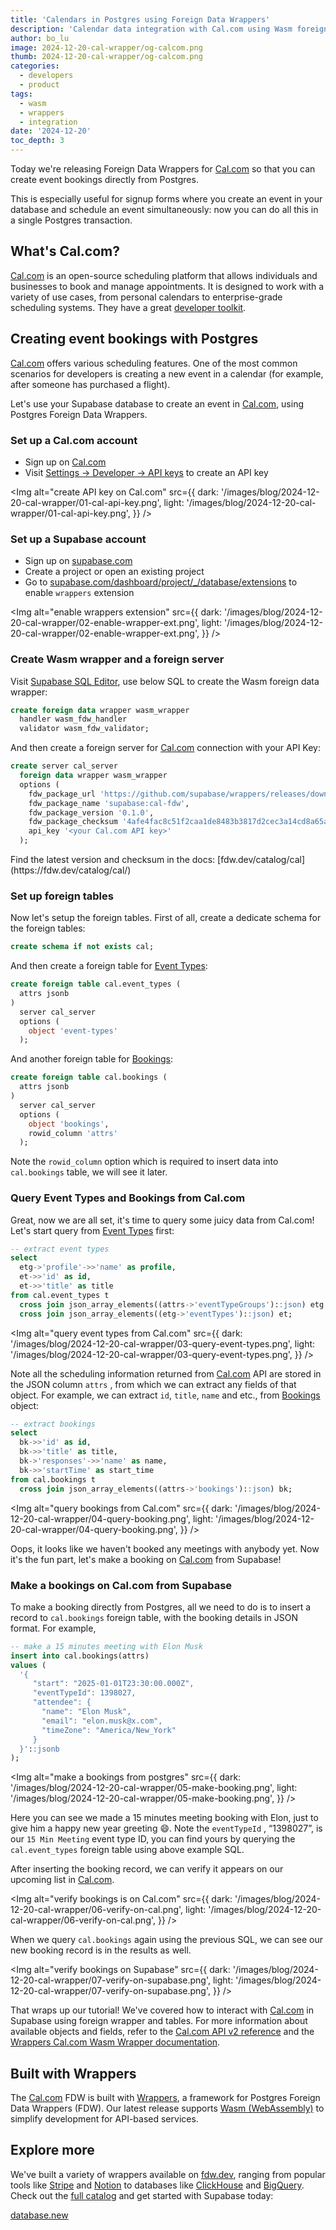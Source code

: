 ```yaml
---
title: 'Calendars in Postgres using Foreign Data Wrappers'
description: 'Calendar data integration with Cal.com using Wasm foreign data wrapper on Supabase'
author: bo_lu
image: 2024-12-20-cal-wrapper/og-calcom.png
thumb: 2024-12-20-cal-wrapper/og-calcom.png
categories:
  - developers
  - product
tags:
  - wasm
  - wrappers
  - integration
date: '2024-12-20'
toc_depth: 3
---
```


Today we're releasing Foreign Data Wrappers for [Cal.com](https://cal.com) so that you can create event bookings directly from Postgres.

This is especially useful for signup forms where you create an event in your database and schedule an event simultaneously: now you can do all this in a single Postgres transaction.

## What's Cal.com?

[Cal.com](http://cal.com/) is an open-source scheduling platform that allows individuals and businesses to book and manage appointments. It is designed to work with a variety of use cases, from personal calendars to enterprise-grade scheduling systems. They have a great [developer toolkit](https://cal.com/platform).

## Creating event bookings with Postgres

[Cal.com](http://Cal.com) offers various scheduling features. One of the most common scenarios for developers is creating a new event in a calendar (for example, after someone has purchased a flight).

Let's use your Supabase database to create an event in [Cal.com](http://cal.com/), using Postgres Foreign Data Wrappers.

### Set up a Cal.com account

- Sign up on [Cal.com](http://Cal.com)
- Visit [Settings -> Developer -> API keys](https://app.cal.com/settings/developer/api-keys) to create an API key

<Img
  alt="create API key on Cal.com"
  src={{
    dark: '/images/blog/2024-12-20-cal-wrapper/01-cal-api-key.png',
    light: '/images/blog/2024-12-20-cal-wrapper/01-cal-api-key.png',
  }}
/>

### Set up a Supabase account

- Sign up on [supabase.com](http://supabase.com)
- Create a project or open an existing project
- Go to [supabase.com/dashboard/project/\_/database/extensions](https://supabase.com/dashboard/project/_/database/extensions) to enable `wrappers` extension

<Img
  alt="enable wrappers extension"
  src={{
    dark: '/images/blog/2024-12-20-cal-wrapper/02-enable-wrapper-ext.png',
    light: '/images/blog/2024-12-20-cal-wrapper/02-enable-wrapper-ext.png',
  }}
/>

### Create Wasm wrapper and a foreign server

Visit [Supabase SQL Editor](https://supabase.com/dashboard/project/_/sql/new), use below SQL to create the Wasm foreign data wrapper:

```sql
create foreign data wrapper wasm_wrapper
  handler wasm_fdw_handler
  validator wasm_fdw_validator;
```

And then create a foreign server for [Cal.com](http://Cal.com) connection with your API Key:

```sql
create server cal_server
  foreign data wrapper wasm_wrapper
  options (
    fdw_package_url 'https://github.com/supabase/wrappers/releases/download/wasm_cal_fdw_v0.1.0/cal_fdw.wasm',
    fdw_package_name 'supabase:cal-fdw',
    fdw_package_version '0.1.0',
    fdw_package_checksum '4afe4fac8c51f2caa1de8483b3817d2cec3a14cd8a65a3942c8b4ff6c430f08a',
    api_key '<your Cal.com API key>'
  );
```

<Admonition>
  Find the latest version and checksum in the docs:
  [fdw.dev/catalog/cal](https://fdw.dev/catalog/cal/)
</Admonition>

### Set up foreign tables

Now let's setup the foreign tables. First of all, create a dedicate schema for the foreign tables:

```sql
create schema if not exists cal;
```

And then create a foreign table for [Event Types](https://app.cal.com/event-types):

```sql
create foreign table cal.event_types (
  attrs jsonb
)
  server cal_server
  options (
    object 'event-types'
  );
```

And another foreign table for [Bookings](https://app.cal.com/bookings/upcoming):

```sql
create foreign table cal.bookings (
  attrs jsonb
)
  server cal_server
  options (
    object 'bookings',
    rowid_column 'attrs'
  );
```

Note the `rowid_column` option which is required to insert data into `cal.bookings` table, we will see it later.

### Query Event Types and Bookings from Cal.com

Great, now we are all set, it's time to query some juicy data from Cal.com! Let's start query from [Event Types](https://app.cal.com/event-types) first:

```sql
-- extract event types
select
  etg->'profile'->>'name' as profile,
  et->>'id' as id,
  et->>'title' as title
from cal.event_types t
  cross join json_array_elements((attrs->'eventTypeGroups')::json) etg
  cross join json_array_elements((etg->'eventTypes')::json) et;
```

<Img
  alt="query event types from Cal.com"
  src={{
    dark: '/images/blog/2024-12-20-cal-wrapper/03-query-event-types.png',
    light: '/images/blog/2024-12-20-cal-wrapper/03-query-event-types.png',
  }}
/>

Note all the scheduling information returned from [Cal.com](http://Cal.com) API are stored in the JSON column `attrs` , from which we can extract any fields of that object. For example, we can extract `id`, `title`, `name` and etc., from [Bookings](https://app.cal.com/bookings/upcoming) object:

```sql
-- extract bookings
select
  bk->>'id' as id,
  bk->>'title' as title,
  bk->'responses'->>'name' as name,
  bk->>'startTime' as start_time
from cal.bookings t
  cross join json_array_elements((attrs->'bookings')::json) bk;
```

<Img
  alt="query bookings from Cal.com"
  src={{
    dark: '/images/blog/2024-12-20-cal-wrapper/04-query-booking.png',
    light: '/images/blog/2024-12-20-cal-wrapper/04-query-booking.png',
  }}
/>

Oops, it looks like we haven't booked any meetings with anybody yet. Now it's the fun part, let's make a booking on [Cal.com](http://Cal.com) from Supabase!

### Make a bookings on Cal.com from Supabase

To make a booking directly from Postgres, all we need to do is to insert a record to `cal.bookings` foreign table, with the booking details in JSON format. For example,

```sql
-- make a 15 minutes meeting with Elon Musk
insert into cal.bookings(attrs)
values (
  '{
     "start": "2025-01-01T23:30:00.000Z",
     "eventTypeId": 1398027,
     "attendee": {
       "name": "Elon Musk",
       "email": "elon.musk@x.com",
       "timeZone": "America/New_York"
     }
  }'::jsonb
);
```

<Img
  alt="make a bookings from postgres"
  src={{
    dark: '/images/blog/2024-12-20-cal-wrapper/05-make-booking.png',
    light: '/images/blog/2024-12-20-cal-wrapper/05-make-booking.png',
  }}
/>

Here you can see we made a 15 minutes meeting booking with Elon, just to give him a happy new year greeting 😄. Note the `eventTypeId` , “1398027”, is our `15 Min Meeting` event type ID, you can find yours by querying the `cal.event_types` foreign table using above example SQL.

After inserting the booking record, we can verify it appears on our upcoming list in [Cal.com](http://Cal.com).

<Img
  alt="verify bookings is on Cal.com"
  src={{
    dark: '/images/blog/2024-12-20-cal-wrapper/06-verify-on-cal.png',
    light: '/images/blog/2024-12-20-cal-wrapper/06-verify-on-cal.png',
  }}
/>

When we query `cal.bookings` again using the previous SQL, we can see our new booking record is in the results as well.

<Img
  alt="verify bookings on Supabase"
  src={{
    dark: '/images/blog/2024-12-20-cal-wrapper/07-verify-on-supabase.png',
    light: '/images/blog/2024-12-20-cal-wrapper/07-verify-on-supabase.png',
  }}
/>

That wraps up our tutorial! We've covered how to interact with [Cal.com](http://Cal.com) in Supabase using foreign wrapper and tables. For more information about available objects and fields, refer to the [Cal.com API v2 reference](https://cal.com/docs/api-reference/v2/introduction) and the [Wrappers Cal.com Wasm Wrapper documentation](https://fdw.dev/catalog/cal/).

## Built with Wrappers

The [Cal.com](http://Cal.com) FDW is built with [Wrappers](https://fdw.dev), a framework for Postgres Foreign Data Wrappers (FDW). Our latest release supports [Wasm (WebAssembly)](https://webassembly.org/) to simplify development for API-based services.

## Explore more

We've built a variety of wrappers available on [fdw.dev](https://fdw.dev/), ranging from popular tools like [Stripe](https://stripe.com/) and [Notion](https://www.notion.com/) to databases like [ClickHouse](https://clickhouse.com/) and [BigQuery](https://cloud.google.com/bigquery). Check out the [full catalog](https://fdw.dev/catalog/) and get started with Supabase today:

[database.new](https://database.new)
